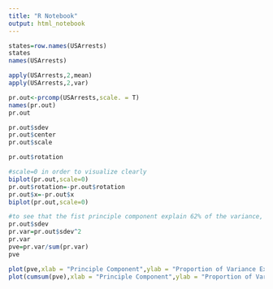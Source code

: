 ---
title: "R Notebook"
output: html_notebook
---



```{r}
states=row.names(USArrests)
states
names(USArrests)
```
```{r}
apply(USArrests,2,mean)
apply(USArrests,2,var)
```
```{r}
pr.out<-prcomp(USArrests,scale. = T)
names(pr.out)
pr.out
```

```{r}
pr.out$sdev
pr.out$center
pr.out$scale
```

```{r}
pr.out$rotation
```
```{r}
#scale=0 in order to visualize clearly
biplot(pr.out,scale=0)
pr.out$rotation=-pr.out$rotation
pr.out$x=-pr.out$x
biplot(pr.out,scale=0)

```
```{r}
#to see that the fist principle component explain 62% of the variance, and so on
pr.out$sdev
pr.var=pr.out$sdev^2
pr.var
pve=pr.var/sum(pr.var)
pve
```
```{r}
plot(pve,xlab = "Principle Component",ylab = "Proportion of Variance Explained",ylim = c(0,1),type = "b")
plot(cumsum(pve),xlab = "Principle Component",ylab = "Proportion of Variance Explained",ylim = c(0,1),type = "b")
```

